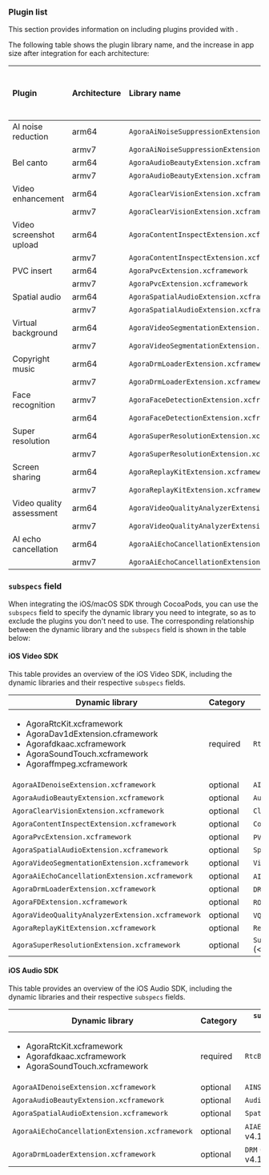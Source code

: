
<PlatformWrapper platform="ios">

### Plugin list 

This section provides information on including plugins provided with <Vg k="VSDK" />.

The following table shows the plugin library name, and the increase in app size after integration for each architecture:

| Plugin | Architecture	| Library name | Increase in app size after integration (KB) |
|:---|:---|:---------|---:|
| AI noise reduction | arm64	| `AgoraAiNoiseSuppressionExtension.xcframework` | 2477 |
|| armv7	| `AgoraAiNoiseSuppressionExtension.xcframework` | 10 |
| Bel canto | arm64 | `AgoraAudioBeautyExtension.xcframework` | 616 |
|| armv7 | `AgoraAudioBeautyExtension.xcframework` | 618 |
| Video enhancement | arm64 | `AgoraClearVisionExtension.xcframework` | 741 |
|| armv7 | `AgoraClearVisionExtension.xcframework` | 747 |
| Video screenshot upload | arm64 | `AgoraContentInspectExtension.xcframework` | 1004 |
|| armv7 | `AgoraContentInspectExtension.xcframework` | 937 |
| PVC insert | arm64 | `AgoraPvcExtension.xcframework` | 60 |
|| armv7 | `AgoraPvcExtension.xcframework` | 60 |
| Spatial audio | arm64 | `AgoraSpatialAudioExtension.xcframework` | 2952 |
|| armv7 | `AgoraSpatialAudioExtension.xcframework` | 2955 |
| Virtual background | arm64 | `AgoraVideoSegmentationExtension.xcframework` | 2808 |
|| armv7 | `AgoraVideoSegmentationExtension.xcframework` | 2716 |
| Copyright music | arm64 | `AgoraDrmLoaderExtension.xcframework` | 1772 |
|| armv7 | `AgoraDrmLoaderExtension.xcframework` | 1772 |
| Face recognition | armv7 | `AgoraFaceDetectionExtension.xcframework` | 16 |
|| arm64 | `AgoraFaceDetectionExtension.xcframework` | 407 |
| Super resolution | arm64	| `AgoraSuperResolutionExtension.xcframework` | 161 |
|| armv7	| `AgoraSuperResolutionExtension.xcframework` | 165 |
| Screen sharing | arm64 | `AgoraReplayKitExtension.xcframework`	| 750 |
|| armv7 | `AgoraReplayKitExtension.xcframework` | 980 |
| Video quality assessment | arm64 | `AgoraVideoQualityAnalyzerExtension.xcframework` | 547 |
|| armv7 | `AgoraVideoQualityAnalyzerExtension.xcframework` | 471 |
| AI echo cancellation | arm64 | `AgoraAiEchoCancellationExtension.xcframework` | 3446 |
|| armv7 | `AgoraAiEchoCancellationExtension.xcframework` | 10 |

<Plugins />

### `subspecs` field

When integrating the iOS/macOS SDK through CocoaPods, you can use the `subspecs` field to specify the dynamic library you need to integrate, so as to exclude the plugins you don't need to use. The corresponding relationship between the dynamic library and the `subspecs` field is shown in the table below:

#### iOS Video SDK

This table provides an overview of the iOS Video SDK, including the dynamic libraries and their respective `subspecs` fields. 

| Dynamic library | Category | `subspecs` field |
|-----|-|---|
| <ul><li>AgoraRtcKit.xcframework</li><li>AgoraDav1dExtension.cframework</li><li>Agorafdkaac.xcframework</li><li>AgoraSoundTouch.xcframework</li><li>Agoraffmpeg.xcframework</li></ul> | required | `RtcBasic` |
| `AgoraAIDenoiseExtension.xcframework` | optional | `AINS` |
| `AgoraAudioBeautyExtension.xcframework` | optional | `AudioBeauty` |
| `AgoraClearVisionExtension.xcframework` | optional | `ClearVision` |
| `AgoraContentInspectExtension.xcframework` | optional | `ContentInspect` |
| `AgoraPvcExtension.xcframework` | optional | `PVC` (< v4.1.0) |
| `AgoraSpatialAudioExtension.xcframework` | optional | `SpatialAudio` |
| `AgoraVideoSegmentationExtension.xcframework` | optional | `VirtualBackground` |
| `AgoraAiEchoCancellationExtension.xcframework` | optional | `AIAEC` (≥ v4.1.0) |
| `AgoraDrmLoaderExtension.xcframework` | optional | `DRM` (≥ v4.1.0) |
| `AgoraFDExtension.xcframework` | optional | `ROIEnc` (≥ v4.1.1) |
| `AgoraVideoQualityAnalyzerExtension.xcframework` | optional | `VQA` (≥ v4.1.0) |
| `AgoraReplayKitExtension.xcframework` | optional | `ReplayKit` |
| `AgoraSuperResolutionExtension.xcframework` | optional | `SuperResolution` (< v4.1.1) |

#### iOS Audio SDK

This table provides an overview of the iOS Audio SDK, including the dynamic libraries and their respective `subspecs` fields. 

| Dynamic library | Category | `subspecs` field |
|-----|-|---|
| <ul><li>AgoraRtcKit.xcframework</li><li>Agorafdkaac.xcframework</li><li>AgoraSoundTouch.xcframework</li></ul> | required | `RtcBasic` |required | RtcBasic |
| `AgoraAIDenoiseExtension.xcframework` | optional | `AINS` |
| `AgoraAudioBeautyExtension.xcframework` | optional | `AudioBeauty` |
| `AgoraSpatialAudioExtension.xcframework` | optional | `SpatialAudio` |
| `AgoraAiEchoCancellationExtension.xcframework` | optional | `AIAEC` (≥ v4.1.0) |
| `AgoraDrmLoaderExtension.xcframework` | optional | `DRM` (≥ v4.1.0) |

</PlatformWrapper>